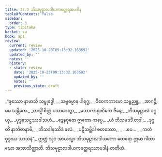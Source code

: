```yaml
---
title: 37.3 ဘိသမုဠာလဒါယကတ္ထေရအပဒါန
tableOfContents: false
sidebar:
  order: 3
type: tipitaka
basket: su
book: ap1
review:
  current: review
  updated: '2025-10-23T09:13:32.163692'
  updated_by: ''
  notes: ''
  history:
  - state: review
    date: '2025-10-23T09:13:32.163692'
    updated_by: ''
    notes: ''
    previous_state: draft
---
```



<ReviewStatus review={frontmatter.review} showDetails={true} />

<HypothesisAnnotation frontmatter={frontmatter} />

<DynamicBreadcrumb />

<Division number="8" book="ap1" e="ch" v="20" p="331">

<Paragraph number="4044" type="verses" book="ap1">
_“ဖုဿော နာမာသိ သမ္ဗုဒ္ဓေါ,_  
_သဗ္ဗဓမ္မာန ပါရဂူ;_  
_ဝိဝေကကာမော သဗ္ဗညူ,_  
_အာဂဉ္ဆိ မမ သန္တိကေ._  

</Paragraph>

</Division>
<Division number="9" book="ap1" e="ch" v="20" p="331">

<Paragraph number="4045" type="verses" book="ap1">
_တသ္မိံ စိတ္တံ ပသာဒေတွာ,_  
_မဟာကာရုဏိကေ ဇိနေ;_  
_ဘိသမုဠာလံ ပဂ္ဂယှ,_  
_ဗုဒ္ဓသေဋ္ဌဿဒါသဟံ._  

</Paragraph>

</Division>
<Division number="10" book="ap1" e="ch" v="20" p="331">

<Paragraph number="4046" type="verses" book="ap1">
_ဒွေနဝုတေ ဣတော ကပ္ပေ,_  
_ယံ ဘိသမဒဒိံ တဒါ;_  
_ဒုဂ္ဂတိံ နာဘိဇာနာမိ,_  
_ဘိသဒါနဿိဒံ ဖလံ._  

</Paragraph>

</Division>
<Division number="11" book="ap1" e="ch" v="20" p="331">

<Paragraph number="4047" type="verses" book="ap1">
_ပဋိသမ္ဘိဒါ စတဿော,_  
_ …ပေ… _  
_ကတံ ဗုဒ္ဓဿ သာသနံ”._  

</Paragraph>

<Paragraph number="4048" book="ap1">
ဣတ္ထံ သုဒံ အာယသ္မာ ဘိသမုဠာလဒါယကော ထေရော ဣမာ ဂါထာယော အဘာသိတ္ထာတိ.

</Paragraph>
</Division>

<Paragraph number="4049" type="center" book="ap1">
ဘိသမုဠာလဒါယကတ္ထေရဿာပဒါနံ တတိယံ.
</Paragraph>